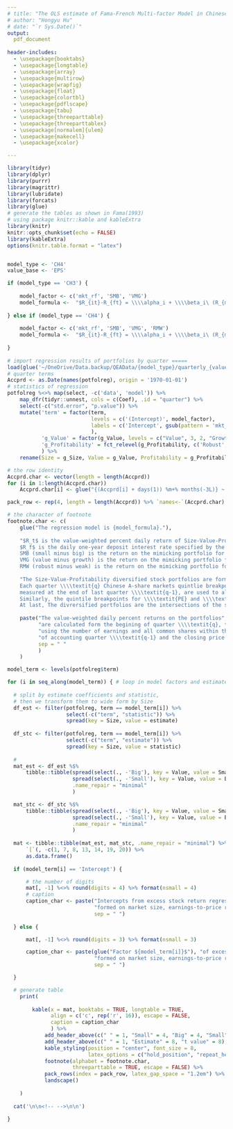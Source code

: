 ```yaml
---
# title: "The OLS estimate of Fama-French Multi-factor Model in Chinese A-share Markets"
# author: "Hongyu Hu"
# date: "`r Sys.Date()`"
output: 
  pdf_document
    
header-includes:
  - \usepackage{booktabs}
  - \usepackage{longtable}
  - \usepackage{array}
  - \usepackage{multirow}
  - \usepackage{wrapfig}
  - \usepackage{float}
  - \usepackage{colortbl}
  - \usepackage{pdflscape}
  - \usepackage{tabu}
  - \usepackage{threeparttable}
  - \usepackage{threeparttablex}
  - \usepackage[normalem]{ulem}
  - \usepackage{makecell}
  - \usepackage{xcolor}

---
```


```r
library(tidyr)
library(dplyr)
library(purrr)
library(magrittr)
library(lubridate)
library(forcats)
library(glue)
# generate the tables as shown in Fama(1993)
# using package knitr::kable and kableExtra
library(knitr)
knitr::opts_chunk$set(echo = FALSE)
library(kableExtra)
options(knitr.table.format = "latex")


model_type <- 'CH4'
value_base <- 'EPS'

if (model_type == 'CH3') {
  
    model_factor <- c('mkt_rf', 'SMB', 'VMG') 
    model_formula <-  "$R_{it}-R_{ft} = \\\\alpha_i + \\\\beta_i\ (R_{mt}-R_{ft}) + s_i SMB_t + v_i VMG_t + \\\\epsilon_it$"
  
} else if (model_type == 'CH4') {
  
    model_factor <- c('mkt_rf', 'SMB', 'VMG', 'RMW') 
    model_formula <-  "$R_{it}-R_{ft} = \\\\alpha_i + \\\\beta_i\ (R_{mt}-R_{ft}) + s_i SMB_t + v_i VMG_t + r_i RMW_t + \\\\epsilon_it$"
  
}
  
# import regression results of portfolios by quarter =====
load(glue('~/OneDrive/Data.backup/QEAData/{model_type}/quarterly_{value_base}_{model_type}.RData'))
# quarter terms
Accprd <- as.Date(names(potfolreg), origin = '1970-01-01')
# statistics of regression
potfolreg %<>% map(select, -c('data', 'model')) %>% 
    map_dfr(tidyr::unnest, cols = c(Coef), .id = "quarter") %>% 
    select(-c("std.error", "p.value")) %>% 
    mutate('term' = factor(term, 
                           levels = c('(Intercept)', model_factor),
                           labels = c('Intercept', gsub(pattern = 'mkt_rf', replacement = 'MKT', x = model_factor))
                           ),
           'g_Value' = factor(g_Value, levels = c("Value", 3, 2, "Growth")),
           'g_Profitability' = fct_relevel(g_Profitability, c('Robust', 3, 2, 'Weak'))
           ) %>% 
    rename(Size = g_Size, Value = g_Value, Profitability = g_Profitability)

# the row identity
Accprd.char <- vector(length = length(Accprd))
for (i in 1:length(Accprd.char))
    Accprd.char[i] <- glue("{(Accprd[i] + days(1)) %m+% months(-3L)} ~ {Accprd[i]}")

pack_row <- rep(4, length = length(Accprd)) %>% `names<-`(Accprd.char)

# the character of footnote
footnote.char <- c(
    glue("The regression model is {model_formula}."),
    
    "$R_t$ is the value-weighted percent daily return of Size-Value-Profitability diversified portfolios.
    $R_f$ is the daily one-year deposit interest rate specified by the Central Bank of China.
    SMB (small minus big) is the return on the mimicking portfolio for the size factor in stock returns.
    VMG (value minus growth) is the return on the mimicking portfolio for the earnings-to-price factor.
    RMW (robust minus weak) is the return on the mimicking portfolio for the earnings-per-share factor.",
    
    "The Size-Value-Profitability diversified stock portfolios are formed as follows.
    Each quarter \\\\textit{q} Chinese A-share markets quintlie breakpoints for size, \\\\textit{ME},
    measured at the end of last quarter \\\\textit{q-1}, are used to allocate stocks to five size quintiles.
    Similarly, the quintile breakpoints for \\\\textit{PE} and \\\\textit{EPS} are used to allocate stocks to four clusters. 
    At last, The divrersified portfolios are the intersections of the size, value, and profitability groups.",
    
    paste("The value-weighted daily percent returns on the portfolios", 
          "are calculated form the begining of quarter \\\\textit{q}, to the end of quarter \\\\textit{q}", 
          "using the number of earnings and all common shares within the financial report", 
          "of accounting quarter \\\\textit{q-1} and the closing price at the last day of quarter \\\\textit{q-1}.", 
          sep = " "
          )
    )

```

```r
model_term <- levels(potfolreg$term)

for (i in seq_along(model_term)) { # loop in model factors and estimate intercept
  
  # split by estimate coefficients and statistic,
  # then we transform them to wide form by Size
  df_est <- filter(potfolreg, term == model_term[i]) %>% 
                   select(-c("term", "statistic")) %>% 
                   spread(key = Size, value = estimate)
  
  df_stc <- filter(potfolreg, term == model_term[i]) %>% 
                   select(-c("term", "estimate")) %>% 
                   spread(key = Size, value = statistic)
  
  # 
  mat_est <- df_est %$% 
      tibble::tibble(spread(select(., -'Big'), key = Value, value = Small),
                     spread(select(., -'Small'), key = Value, value = Big),
                     .name_repair = "minimal"
                     )

  mat_stc <- df_stc %$%  
      tibble::tibble(spread(select(., -'Big'), key = Value, value = Small),
                     spread(select(., -'Small'), key = Value, value = Big),
                     .name_repair = "minimal"
                     )
  
  mat <- tibble::tibble(mat_est, mat_stc, .name_repair = "minimal") %>% 
      `[`(, -c(1, 7, 8, 13, 14, 19, 20)) %>% 
      as.data.frame()
  
  if (model_term[i] == 'Intercept') {

      # the number of digits
      mat[, -1] %<>% round(digits = 4) %>% format(nsmall = 4)
      # caption
      caption_char <- paste("Intercepts from excess stock return regressions for stock portfolios",
                            "formed on market size, earnings-to-price ratio, and earnings-per-share.",
                            sep = " ")
      
  } else {

      mat[, -1] %<>% round(digits = 3) %>% format(nsmall = 3)

      caption_char <- paste(glue("Factor ${model_term[i]}$"), "of excess stock returns regerssions for stock portfolios",
                            "formed on market size, earnings-to-price ratio, and earnings-per-share.",
                            sep = " ")

  }

  # generate table
    print(
      
        kable(x = mat, booktabs = TRUE, longtable = TRUE,
              align = c('c', rep('r', 16)), escape = FALSE,
              caption = caption_char
              ) %>%
            add_header_above(c(" " = 1, "Small" = 4, "Big" = 4, "Small" = 4, "Big" = 4)) %>%
            add_header_above(c(" " = 1, "Estimate" = 8, "t value" = 8), italic = T) %>%
            kable_styling(position = "center", font_size = 8,
                          latex_options = c("hold_position", "repeat_header")) %>%
            footnote(alphabet = footnote.char,
                     threeparttable = TRUE, escape = FALSE) %>%
            pack_rows(index = pack_row, latex_gap_space = "1.2em") %>% 
            landscape() 
      
    )
  
  cat('\n\n<!-- -->\n\n')

}

```

